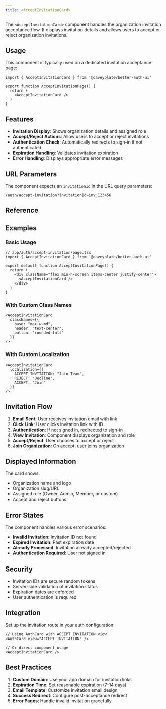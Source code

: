 ```yaml
---
title: <AcceptInvitationCard>
---
```


The `<AcceptInvitationCard>` component handles the organization invitation acceptance flow. It displays invitation details and allows users to accept or reject organization invitations.

## Usage

This component is typically used on a dedicated invitation acceptance page:

```tsx
import { AcceptInvitationCard } from '@daveyplate/better-auth-ui'

export function AcceptInvitationPage() {
  return (
    <AcceptInvitationCard />
  )
}
```

## Features

- **Invitation Display**: Shows organization details and assigned role
- **Accept/Reject Actions**: Allow users to accept or reject invitations
- **Authentication Check**: Automatically redirects to sign-in if not authenticated
- **Expiration Handling**: Validates invitation expiration
- **Error Handling**: Displays appropriate error messages

## URL Parameters

The component expects an `invitationId` in the URL query parameters:

```
/auth/accept-invitation?invitationId=inv_123456
```

## Reference

<AutoTypeTable path="../src/components/organization/accept-invitation-card.tsx" name="AcceptInvitationCardProps" />

## Examples

### Basic Usage

```tsx
// app/auth/accept-invitation/page.tsx
import { AcceptInvitationCard } from '@daveyplate/better-auth-ui'

export default function AcceptInvitationPage() {
  return (
    <div className="flex min-h-screen items-center justify-center">
      <AcceptInvitationCard />
    </div>
  )
}
```

### With Custom Class Names

```tsx
<AcceptInvitationCard 
  classNames={{
    base: "max-w-md",
    header: "text-center",
    button: "rounded-full"
  }}
/>
```

### With Custom Localization

```tsx
<AcceptInvitationCard 
  localization={{
    ACCEPT_INVITATION: "Join Team",
    REJECT: "Decline",
    ACCEPT: "Join"
  }}
/>
```

## Invitation Flow

1. **Email Sent**: User receives invitation email with link
2. **Click Link**: User clicks invitation link with ID
3. **Authentication**: If not signed in, redirected to sign-in
4. **View Invitation**: Component displays organization and role
5. **Accept/Reject**: User chooses to accept or reject
6. **Join Organization**: On accept, user joins organization

## Displayed Information

The card shows:
- Organization name and logo
- Organization slug/URL
- Assigned role (Owner, Admin, Member, or custom)
- Accept and reject buttons

## Error States

The component handles various error scenarios:

- **Invalid Invitation**: Invitation ID not found
- **Expired Invitation**: Past expiration date
- **Already Processed**: Invitation already accepted/rejected
- **Authentication Required**: User not signed in

## Security

- Invitation IDs are secure random tokens
- Server-side validation of invitation status
- Expiration dates are enforced
- User authentication is required

## Integration

Set up the invitation route in your auth configuration:

```tsx
// Using AuthCard with ACCEPT_INVITATION view
<AuthCard view="ACCEPT_INVITATION" />

// Or direct component usage
<AcceptInvitationCard />
```

## Best Practices

1. **Custom Domain**: Use your app domain for invitation links
2. **Expiration Time**: Set reasonable expiration (7-14 days)
3. **Email Template**: Customize invitation email design
4. **Success Redirect**: Configure post-acceptance redirect
5. **Error Pages**: Handle invalid invitation gracefully 